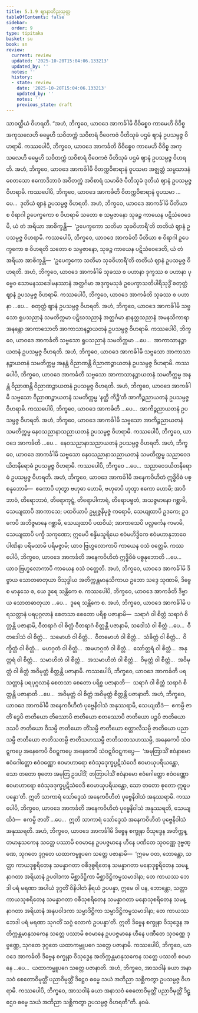 ```yaml
---
title: 5.1.9 ဈာနာဘိညသုတ္တ
tableOfContents: false
sidebar:
  order: 9
type: tipitaka
basket: su
book: sn
review:
  current: review
  updated: '2025-10-20T15:04:06.133213'
  updated_by: ''
  notes: ''
  history:
  - state: review
    date: '2025-10-20T15:04:06.133213'
    updated_by: ''
    notes: ''
    previous_state: draft
---
```



<DynamicBreadcrumb />


<ReviewStatus review={frontmatter.review} showDetails={true} />

<HypothesisAnnotation frontmatter={frontmatter} />

<Division number="152" book="sn" e="ch" v="18" p="302">

<Paragraph number="961" book="sn">
သာဝတ္ထိယံ ဝိဟရတိ. “အဟံ, ဘိက္ခဝေ, ယာဝဒေ အာကင်္ခါမိ ဝိဝိစ္စေဝ ကာမေဟိ ဝိဝိစ္စ အကုသလေဟိ ဓမ္မေဟိ သဝိတက္ကံ သဝိစာရံ ဝိဝေကဇံ ပီတိသုခံ ပဌမံ ဈာနံ ဥပသမ္ပဇ္ဇ ဝိဟရာမိ. ကဿပေါပိ, ဘိက္ခဝေ, ယာဝဒေ အာကင်္ခတိ ဝိဝိစ္စေဝ ကာမေဟိ ဝိဝိစ္စ အကုသလေဟိ ဓမ္မေဟိ သဝိတက္ကံ သဝိစာရံ ဝိဝေကဇံ ပီတိသုခံ ပဌမံ ဈာနံ ဥပသမ္ပဇ္ဇ ဝိဟရတိ.
</Paragraph>

<Paragraph number="962" book="sn">
အဟံ, ဘိက္ခဝေ, ယာဝဒေ အာကင်္ခါမိ ဝိတက္ကဝိစာရာနံ ဝူပသမာ အဇ္ဈတ္တံ သမ္ပသာဒနံ စေတသော ဧကောဒိဘာဝံ အဝိတက္ကံ အဝိစာရံ သမာဓိဇံ ပီတိသုခံ ဒုတိယံ ဈာနံ ဥပသမ္ပဇ္ဇ ဝိဟရာမိ. ကဿပေါပိ, ဘိက္ခဝေ, ယာဝဒေ အာကင်္ခတိ ဝိတက္ကဝိစာရာနံ ဝူပသမာ …ပေ…  ဒုတိယံ ဈာနံ ဥပသမ္ပဇ္ဇ ဝိဟရတိ.
</Paragraph>

<Paragraph number="963" book="sn">
အဟံ, ဘိက္ခဝေ, ယာဝဒေ အာကင်္ခါမိ ပီတိယာ စ ဝိရာဂါ ဥပေက္ခကော စ ဝိဟရာမိ သတော စ သမ္ပဇာနော သုခဉ္စ ကာယေန ပဋိသံဝေဒေမိ, ယံ တံ အရိယာ အာစိက္ခန္တိ—  ‘ဥပေက္ခကော သတိမာ သုခဝိဟာရီ’တိ တတိယံ ဈာနံ ဥပသမ္ပဇ္ဇ ဝိဟရာမိ. ကဿပေါပိ, ဘိက္ခဝေ, ယာဝဒေ အာကင်္ခတိ ပီတိယာ စ ဝိရာဂါ ဥပေက္ခကော စ ဝိဟရတိ သတော စ သမ္ပဇာနော, သုခဉ္စ ကာယေန ပဋိသံဝေဒေတိ, ယံ တံ အရိယာ အာစိက္ခန္တိ—  ‘ဥပေက္ခကော သတိမာ သုခဝိဟာရီ’တိ တတိယံ ဈာနံ ဥပသမ္ပဇ္ဇ ဝိဟရတိ.
</Paragraph>

<Paragraph number="964" book="sn">
အဟံ, ဘိက္ခဝေ, ယာဝဒေ အာကင်္ခါမိ သုခဿ စ ပဟာနာ ဒုက္ခဿ စ ပဟာနာ ပုဗ္ဗေဝ သောမနဿဒေါမနဿာနံ အတ္ထင်္ဂမာ အဒုက္ခမသုခံ ဥပေက္ခာသတိပါရိသုဒ္ဓိံ စတုတ္ထံ ဈာနံ ဥပသမ္ပဇ္ဇ ဝိဟရာမိ. ကဿပေါပိ, ဘိက္ခဝေ, ယာဝဒေ အာကင်္ခတိ သုခဿ စ ပဟာနာ …ပေ…  စတုတ္ထံ ဈာနံ ဥပသမ္ပဇ္ဇ ဝိဟရတိ.
</Paragraph>

<Paragraph number="965" book="sn">
အဟံ, ဘိက္ခဝေ, ယာဝဒေ အာကင်္ခါမိ သဗ္ဗသော ရူပသညာနံ သမတိက္ကမာ ပဋိဃသညာနံ အတ္ထင်္ဂမာ နာနတ္တသညာနံ အမနသိကာရာ အနန္တော အာကာသောတိ အာကာသာနဉ္စာယတနံ ဥပသမ္ပဇ္ဇ ဝိဟရာမိ. ကဿပေါပိ, ဘိက္ခဝေ, ယာဝဒေ အာကင်္ခတိ သဗ္ဗသော ရူပသညာနံ သမတိက္ကမာ …ပေ…  အာကာသာနဉ္စာယတနံ ဥပသမ္ပဇ္ဇ ဝိဟရတိ.
</Paragraph>

<Paragraph number="966" book="sn">
အဟံ, ဘိက္ခဝေ, ယာဝဒေ အာကင်္ခါမိ သဗ္ဗသော အာကာသာနဉ္စာယတနံ သမတိက္ကမ္မ အနန္တံ ဝိညာဏန္တိ ဝိညာဏဉ္စာယတနံ ဥပသမ္ပဇ္ဇ ဝိဟရာမိ. ကဿပေါပိ, ဘိက္ခဝေ, ယာဝဒေ အာကင်္ခတိ သဗ္ဗသော အာကာသာနဉ္စာယတနံ သမတိက္ကမ္မ အနန္တံ ဝိညာဏန္တိ ဝိညာဏဉ္စာယတနံ ဥပသမ္ပဇ္ဇ ဝိဟရတိ.
</Paragraph>

<Paragraph number="967" book="sn">
အဟံ, ဘိက္ခဝေ, ယာဝဒေ အာကင်္ခါမိ သဗ္ဗသော ဝိညာဏဉ္စာယတနံ သမတိက္ကမ္မ ‘နတ္ထိ ကိဉ္စီ’တိ အာကိဉ္စညာယတနံ ဥပသမ္ပဇ္ဇ ဝိဟရာမိ. ကဿပေါပိ, ဘိက္ခဝေ, ယာဝဒေ အာကင်္ခတိ …ပေ…  အာကိဉ္စညာယတနံ ဥပသမ္ပဇ္ဇ ဝိဟရတိ.
</Paragraph>

<Paragraph number="968" book="sn">
အဟံ, ဘိက္ခဝေ, ယာဝဒေ အာကင်္ခါမိ သဗ္ဗသော အာကိဉ္စညာယတနံ သမတိက္ကမ္မ နေဝသညာနာသညာယတနံ ဥပသမ္ပဇ္ဇ ဝိဟရာမိ. ကဿပေါပိ, ဘိက္ခဝေ, ယာဝဒေ အာကင်္ခတိ …ပေ…  နေဝသညာနာသညာယတနံ ဥပသမ္ပဇ္ဇ ဝိဟရတိ.
</Paragraph>

<Paragraph number="969" book="sn">
အဟံ, ဘိက္ခဝေ, ယာဝဒေ အာကင်္ခါမိ သဗ္ဗသော နေဝသညာနာသညာယတနံ သမတိက္ကမ္မ သညာဝေဒယိတနိရောဓံ ဥပသမ္ပဇ္ဇ ဝိဟရာမိ. ကဿပေါပိ, ဘိက္ခဝေ …ပေ…  သညာဝေဒယိတနိရောဓံ ဥပသမ္ပဇ္ဇ ဝိဟရတိ.
</Paragraph>

<Paragraph number="970" book="sn">
အဟံ, ဘိက္ခဝေ, ယာဝဒေ အာကင်္ခါမိ အနေကဝိဟိတံ ဣဒ္ဓိဝိဓံ ပစ္စနုဘောမိ—  ဧကောပိ ဟုတွာ ဗဟုဓာ ဟောမိ, ဗဟုဓာပိ ဟုတွာ ဧကော ဟောမိ; အာဝိဘာဝံ, တိရောဘာဝံ, တိရောကုဋ္ဋံ, တိရောပါကာရံ, တိရောပဗ္ဗတံ, အသဇ္ဇမာနော ဂစ္ဆာမိ, သေယျထာပိ အာကာသေ; ပထဝိယာပိ ဥမ္မုဇ္ဇနိမုဇ္ဇံ ကရောမိ, သေယျထာပိ ဥဒကေ; ဥဒကေပိ အဘိဇ္ဇမာနေ ဂစ္ဆာမိ, သေယျထာပိ ပထဝိယံ; အာကာသေပိ ပလ္လင်္ကေန ကမာမိ, သေယျထာပိ ပက္ခီ သကုဏော; ဣမေပိ စန္ဒိမသူရိယေ ဧဝံမဟိဒ္ဓိကေ ဧဝံမဟာနုဘာဝေ ပါဏိနာ ပရိမသာမိ ပရိမဇ္ဇာမိ; ယာဝ ဗြဟ္မလောကာပိ ကာယေန ဝသံ ဝတ္တေမိ. ကဿပေါပိ, ဘိက္ခဝေ, ယာဝဒေ အာကင်္ခတိ အနေကဝိဟိတံ ဣဒ္ဓိဝိဓံ ပစ္စနုဘောတိ …ပေ…  ယာဝ ဗြဟ္မလောကာပိ ကာယေန ဝသံ ဝတ္တေတိ.
</Paragraph>

<Paragraph number="971" book="sn">
အဟံ, ဘိက္ခဝေ, ယာဝဒေ အာကင်္ခါမိ ဒိဗ္ဗာယ သောတဓာတုယာ ဝိသုဒ္ဓါယ အတိက္ကန္တမာနုသိကာယ ဥဘော သဒ္ဒေ သုဏာမိ, ဒိဗ္ဗေ စ မာနုသေ စ, ယေ ဒူရေ သန္တိကေ စ. ကဿပေါပိ, ဘိက္ခဝေ, ယာဝဒေ အာကင်္ခတိ ဒိဗ္ဗာယ သောတဓာတုယာ …ပေ…  ဒူရေ သန္တိကေ စ.
</Paragraph>

<Paragraph number="972" book="sn">
အဟံ, ဘိက္ခဝေ, ယာဝဒေ အာကင်္ခါမိ ပရသတ္တာနံ ပရပုဂ္ဂလာနံ စေတသာ စေတော ပရိစ္စ ပဇာနာမိ—  သရာဂံ ဝါ စိတ္တံ သရာဂံ စိတ္တန္တိ ပဇာနာမိ, ဝီတရာဂံ ဝါ စိတ္တံ ဝီတရာဂံ စိတ္တန္တိ ပဇာနာမိ, သဒေါသံ ဝါ စိတ္တံ …ပေ…  ဝီတဒေါသံ ဝါ စိတ္တံ…  သမောဟံ ဝါ စိတ္တံ…  ဝီတမောဟံ ဝါ စိတ္တံ…  သံခိတ္တံ ဝါ စိတ္တံ…  ဝိက္ခိတ္တံ ဝါ စိတ္တံ…  မဟဂ္ဂတံ ဝါ စိတ္တံ…  အမဟဂ္ဂတံ ဝါ စိတ္တံ…  သော်တ္တရံ ဝါ စိတ္တံ…  အနုတ္တရံ ဝါ စိတ္တံ…  သမာဟိတံ ဝါ စိတ္တံ…  အသမာဟိတံ ဝါ စိတ္တံ…  ဝိမုတ္တံ ဝါ စိတ္တံ…  အဝိမုတ္တံ ဝါ စိတ္တံ အဝိမုတ္တံ စိတ္တန္တိ ပဇာနာမိ. ကဿပေါပိ, ဘိက္ခဝေ, ယာဝဒေ အာကင်္ခတိ ပရသတ္တာနံ ပရပုဂ္ဂလာနံ စေတသာ စေတော ပရိစ္စ ပဇာနာတိ—  သရာဂံ ဝါ စိတ္တံ သရာဂံ စိတ္တန္တိ ပဇာနာတိ …ပေ…  အဝိမုတ္တံ ဝါ စိတ္တံ အဝိမုတ္တံ စိတ္တန္တိ ပဇာနာတိ.
</Paragraph>

<Paragraph number="973" book="sn">
အဟံ, ဘိက္ခဝေ, ယာဝဒေ အာကင်္ခါမိ အနေကဝိဟိတံ ပုဗ္ဗေနိဝါသံ အနုဿရာမိ, သေယျထိဒံ—  ဧကမ္ပိ ဇာတိံ ဒွေပိ ဇာတိယော တိဿောပိ ဇာတိယော စတဿောပိ ဇာတိယော ပဉ္စပိ ဇာတိယော ဒသပိ ဇာတိယော ဝီသမ္ပိ ဇာတိယော တိံသမ္ပိ ဇာတိယော စတ္တာလီသမ္ပိ ဇာတိယော ပညာသမ္ပိ ဇာတိယော ဇာတိသတမ္ပိ ဇာတိသဟဿမ္ပိ ဇာတိသတသဟဿမ္ပိ, အနေကေပိ သံဝဋ္ဋကပ္ပေ အနေကေပိ ဝိဝဋ္ဋကပ္ပေ အနေကေပိ သံဝဋ္ဋဝိဝဋ္ဋကပ္ပေ—  ‘အမုတြာသိံ ဧဝံနာမော ဧဝံဂေါတ္တော ဧဝံဝဏ္ဏော ဧဝမာဟာရော ဧဝံသုခဒုက္ခပ္ပဋိသံဝေဒီ ဧဝမာယုပရိယန္တော, သော တတော စုတော အမုတြ ဥဒပါဒိံ; တတြာပါသိံ ဧဝံနာမော ဧဝံဂေါတ္တော ဧဝံဝဏ္ဏော ဧဝမာဟာရော ဧဝံသုခဒုက္ခပ္ပဋိသံဝေဒီ ဧဝမာယုပရိယန္တော, သော တတော စုတော ဣဓူပပန္နော’တိ. ဣတိ သာကာရံ သော်ဒ္ဒေသံ အနေကဝိဟိတံ ပုဗ္ဗေနိဝါသံ အနုဿရာမိ. ကဿပေါပိ, ဘိက္ခဝေ, ယာဝဒေ အာကင်္ခတိ အနေကဝိဟိတံ ပုဗ္ဗေနိဝါသံ အနုဿရတိ, သေယျထိဒံ—  ဧကမ္ပိ ဇာတိံ …ပေ…  ဣတိ သာကာရံ သော်ဒ္ဒေသံ အနေကဝိဟိတံ ပုဗ္ဗေနိဝါသံ အနုဿရတိ.
</Paragraph>

<Paragraph number="974" book="sn">
အဟံ, ဘိက္ခဝေ, ယာဝဒေ အာကင်္ခါမိ ဒိဗ္ဗေန စက္ခုနာ ဝိသုဒ္ဓေန အတိက္ကန္တမာနုသကေန သတ္တေ ပဿာမိ စဝမာနေ ဥပပဇ္ဇမာနေ ဟီနေ ပဏီတေ သုဝဏ္ဏေ ဒုဗ္ဗဏ္ဏေ, သုဂတေ ဒုဂ္ဂတေ ယထာကမ္မူပဂေ သတ္တေ ပဇာနာမိ—  ‘ဣမေ ဝတ, ဘောန္တော, သတ္တာ ကာယဒုစ္စရိတေန သမန္နာဂတာ ဝစီဒုစ္စရိတေန သမန္နာဂတာ မနောဒုစ္စရိတေန သမန္နာဂတာ အရိယာနံ ဥပဝါဒကာ မိစ္ဆာဒိဋ္ဌိကာ မိစ္ဆာဒိဋ္ဌိကမ္မသမာဒါနာ; တေ ကာယဿ ဘေဒါ ပရံ မရဏာ အပါယံ ဒုဂ္ဂတိံ ဝိနိပါတံ နိရယံ ဥပပန္နာ, ဣမေ ဝါ ပန, ဘောန္တော, သတ္တာ ကာယသုစရိတေန သမန္နာဂတာ ဝစီသုစရိတေန သမန္နာဂတာ မနောသုစရိတေန သမန္နာဂတာ အရိယာနံ အနုပဝါဒကာ သမ္မာဒိဋ္ဌိကာ သမ္မာဒိဋ္ဌိကမ္မသမာဒါနာ; တေ ကာယဿ ဘေဒါ ပရံ မရဏာ သုဂတိံ သဂ္ဂံ လောကံ ဥပပန္နာ’တိ. ဣတိ ဒိဗ္ဗေန စက္ခုနာ ဝိသုဒ္ဓေန အတိက္ကန္တမာနုသကေန သတ္တေ ပဿာမိ စဝမာနေ ဥပပဇ္ဇမာနေ ဟီနေ ပဏီတေ သုဝဏ္ဏေ ဒုဗ္ဗဏ္ဏေ, သုဂတေ ဒုဂ္ဂတေ ယထာကမ္မူပဂေ သတ္တေ ပဇာနာမိ. ကဿပေါပိ, ဘိက္ခဝေ, ယာဝဒေ အာကင်္ခတိ ဒိဗ္ဗေန စက္ခုနာ ဝိသုဒ္ဓေန အတိက္ကန္တမာနုသကေန သတ္တေ ပဿတိ စဝမာနေ …ပေ…  ယထာကမ္မူပဂေ သတ္တေ ပဇာနာတိ.
</Paragraph>

<Paragraph number="975" book="sn">
အဟံ, ဘိက္ခဝေ, အာသဝါနံ ခယာ အနာသဝံ စေတောဝိမုတ္တိံ ပညာဝိမုတ္တိံ ဒိဋ္ဌေဝ ဓမ္မေ သယံ အဘိညာ သစ္ဆိကတွာ ဥပသမ္ပဇ္ဇ ဝိဟရာမိ. ကဿပေါပိ, ဘိက္ခဝေ, အာသဝါနံ ခယာ အနာသဝံ စေတောဝိမုတ္တိံ ပညာဝိမုတ္တိံ ဒိဋ္ဌေဝ ဓမ္မေ သယံ အဘိညာ သစ္ဆိကတွာ ဥပသမ္ပဇ္ဇ ဝိဟရတီ”တိ.

</Paragraph>
</Division>

<Paragraph number="976" type="center" book="sn">
နဝမံ.
</Paragraph>